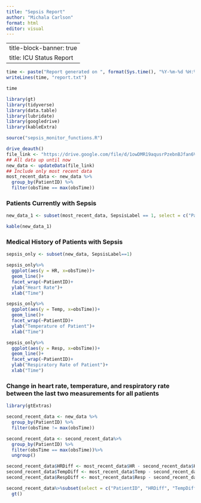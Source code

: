 ```yaml
---
title: "Sepsis Report"
author: "Michala Carlson"
format: html
editor: visual
---
```


---
title-block-banner: true
title: ICU Status Report
---

```r

time <- paste("Report generated on ", format(Sys.time(), "%Y-%m-%d %H:%M:%S"))
writeLines(time, "report.txt")

time

```

```r

library(gt)
library(tidyverse)
library(data.table)
library(lubridate)
library(googledrive)
library(kableExtra)

source("sepsis_monitor_functions.R")

drive_deauth()
file_link <- "https://drive.google.com/file/d/1owDMR19aqusrPzebnBJfan6VdEkJpDVD"
## All data up until now
new_data <- updateData(file_link)
## Include only most recent data
most_recent_data <- new_data %>%
  group_by(PatientID) %>%
  filter(obsTime == max(obsTime))

```

### Patients Currently with Sepsis

```r
new_data_1 <- subset(most_recent_data, SepsisLabel == 1, select = c("PatientID","Temp", "Resp", "HR"))

kable(new_data_1)

```

### Medical History of Patients with Sepsis

```r

sepsis_only <- subset(new_data, SepsisLabel==1)

sepsis_only%>%
  ggplot(aes(y = HR, x=obsTime))+
  geom_line()+
  facet_wrap(~PatientID)+
  ylab("Heart Rate")+
  xlab("Time")

sepsis_only%>%
  ggplot(aes(y = Temp, x=obsTime))+
  geom_line()+
  facet_wrap(~PatientID)+
  ylab("Temperature of Patient")+
  xlab("Time")

sepsis_only%>%
  ggplot(aes(y = Resp, x=obsTime))+
  geom_line()+
  facet_wrap(~PatientID)+
  ylab("Respiratory Rate of Patient")+
  xlab("Time")

```

### Change in heart rate, temperature, and respiratory rate between the last two measurements for all patients

```r
library(gtExtras)

second_recent_data <- new_data %>%
  group_by(PatientID) %>%
  filter(obsTime != max(obsTime))

second_recent_data <- second_recent_data%>%
  group_by(PatientID) %>%
  filter(obsTime == max(obsTime))%>%
  ungroup()

second_recent_data$HRDiff <- most_recent_data$HR - second_recent_data$HR
second_recent_data$TempDiff <- most_recent_data$Temp - second_recent_data$Temp
second_recent_data$RespDiff <- most_recent_data$Resp - second_recent_data$Resp

second_recent_data%>%subset(select = c("PatientID", "HRDiff", "TempDiff", "RespDiff"))%>%
  gt()
```
